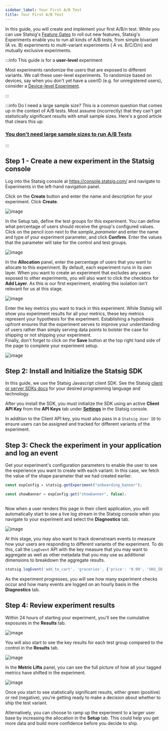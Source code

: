 ```yaml
---
sidebar_label: Your First A/B Test
title: Your First A/B Test
---
```



In this guide, you will create and implement your first A/B/n test. While you can use Statsig's [Feature Gates](https://docs.statsig.com/guides/first-feature) to roll out new features, Statsig's Experiments enable you to run all kinds of A/B tests, from simple bivariant (A vs. B) experiments to multi-variant experiments ( A vs. B/C/D/n) and mutually exclusive experiments.

:::info This guide is for a **user-level** experiment

Most experiments randomize the users that are exposed to different variants. We call these user-level experiments. To randomize based on devices, say when you don't yet have a userID (e.g. for unregistered users), consider a [Device-level Experiment](https://docs.statsig.com/guides/first-device-level-experiment).

:::

:::info Do I need a large sample size?
This is a common question that comes up in the context of A/B tests. Most assume (incorrectly) that they can't get statistically significant results with small sample sizes. Here's a good article that clears this up:

### [You don't need large sample sizes to run A/B Tests](https://blog.statsig.com/you-dont-need-large-sample-sizes-to-run-a-b-tests-6044823e9992)

:::

## Step 1 - Create a new experiment in the Statsig console

Log into the Statsig console at https://console.statsig.com/ and navigate to Experiments in the left-hand navigation panel.

Click on the **Create** button and enter the name and description for your experiment. Click **Create**.

![image](https://user-images.githubusercontent.com/1315028/154571621-4022dddb-6689-4a25-9401-f813a159ef9f.png)

In the Setup tab, define the test groups for this experiment. You can define what percentage of users should receive the group's configured values. Click on the pencil icon next to the _sample_parameter_ and enter the name and type of your experiment parameter, and click **Confirm**. Enter the values that the parameter will take for the control and test groups.  

![image](https://user-images.githubusercontent.com/1315028/154576194-0b38bbe6-feb8-47a1-b460-3c0c2e9e58c6.png)

In the **Allocation** panel, enter the percentage of users that you want to allocate to this experiment. By default, each experiment runs in its own layer. When you want to create an experiment that excludes any users exposed to other experiments, you will also want to click the checkbox for **Add Layer**. As this is our first experiment, enabling this isolation isn't relevant for us at this stage.

![image](https://user-images.githubusercontent.com/1315028/138972419-b7c42f97-29ec-407e-851f-3301130a21c5.png)


Enter the key metrics you want to track in this experiment. While Statsig will show you experiment results 
for all your metrics, these key metrics represent your hypothesis for the experiment. Establishing a hypothesis
upfront ensures that the experiment serves to improve your understanding of users rather than
simply serving data points to bolster the case for shipping or not shipping your experiment.   
Finally, don't forget to click on the **Save** button at the top right hand side of the page to complete your experiment setup.

![image](https://user-images.githubusercontent.com/1315028/138973362-69b53d48-745a-462f-a275-b0a3720d4d90.png)

## Step 2: Install and Initialize the Statsig SDK

In this guide, we use the Statsig Javascript client SDK. See the Statsig [client or server SDKs docs](https://docs.statsig.com/#sdks) for your desired programming language and technology.

<Install />

After you install the SDK, you must initialize the SDK using an active **Client API Key** from the **API Keys** tab under **[Settings](https://console.statsig.com/settings)** in the Statsig console.

In addition to the Client API key, you must also pass in a `Statsig User ID` to ensure users can be assigned and tracked for different variants of the experiment.

<Initialize />

## Step 3: Check the experiment in your application and log an event

Get your experiment's configuration parameters to enable the user to see the experience you want to create with each variant. In this case, we fetch the value of the shape parameter that we had created earlier.

```jsx
const expConfig = statsig.getExperiment("onboarding_banner");

const showBanner = expConfig.get("showbanner", false);
 
```

Now when a user renders this page in their client application, you will automatically start to see a live log stream in the Statsig console when you navigate to your experiment and select the **Diagnostics** tab.

![image](https://user-images.githubusercontent.com/1315028/139113152-7d19afa1-733f-4ee4-b788-3d39cecedae1.png)

At this stage, you may also want to track downstream events to measure how your users are responding to different variants of the experiment. To do this, call the `LogEvent` API with the key measure that you may want to aggregate as well as other metadata that you may use as additional dimensions to breakdown the aggregate results.

```jsx
statsig.logEvent('add_to_cart', 'groceries', {'price': '9.99', 'SKU_ID': 'SKU-123'});
```

As the experiment progresses, you will see how many experiment checks occur and how many events are logged on an hourly basis in the **Diagnostics** tab.


## Step 4: Review experiment results

Within 24 hours of starting your experiment, you'll see the cumulative exposures in the **Results** tab.

![image](https://user-images.githubusercontent.com/1315028/154574304-79b564b3-0833-49d5-bc65-427b59051343.png)

You will also start to see the key results for each test group compared to the control in the **Results** tab. 

![image](https://user-images.githubusercontent.com/1315028/154574509-adde9b5c-5152-4c91-9e14-bb2c5615b808.png)

In the **Metric Lifts** panel, you can see the full picture of how all your tagged metrics have shifted in the experiment.

![image](https://user-images.githubusercontent.com/1315028/154574843-480b16b6-2785-4246-87e2-afae03ff358f.png)

Once you start to see statistically significant results, either green (positive) or red (negative), you're getting ready to make a decision about whether to ship the test variant. 

Alternatively, you can choose to ramp up the experiment to a larger user base by increasing the allocation in the **Setup** tab. This could help you get more data and build more confidence before you decide to ship. 
